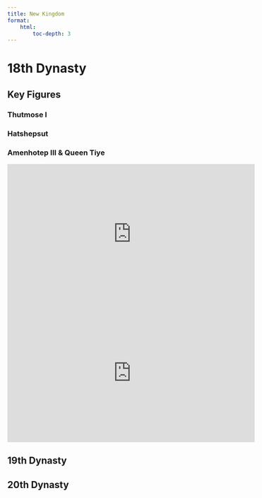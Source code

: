 ```yaml
---
title: New Kingdom
format: 
    html: 
        toc-depth: 3
---
```


# 18th Dynasty {.unnumbered}

## Key Figures {.unnumbered}

### Thutmose I {.unnumbered}

### Hatshepsut {.unnumbered}

### Amenhotep III & Queen Tiye {.unnumbered}

```{=html}
<iframe width="560" height="315" src="https://www.youtube.com/embed/C6uX8M7r6XE" title="YouTube video player" frameborder="0" allow="accelerometer; autoplay; clipboard-write; encrypted-media; gyroscope; picture-in-picture; web-share" allowfullscreen></iframe>
```
```{=html}
<iframe width="560" height="315" src="https://www.youtube.com/embed/WQCVoXZ0FuA" title="YouTube video player" frameborder="0" allow="accelerometer; autoplay; clipboard-write; encrypted-media; gyroscope; picture-in-picture; web-share" allowfullscreen></iframe>
```
## 19th Dynasty {.unnumbered}

## 20th Dynasty {.unnumbered}
